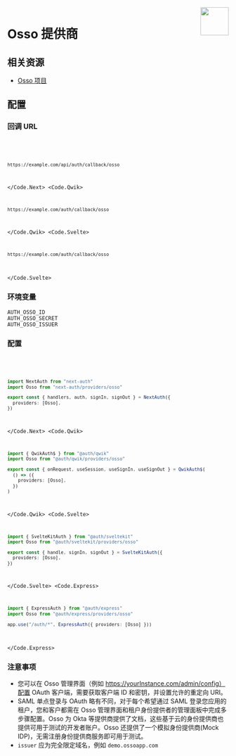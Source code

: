 
<img align="right" src="/img/providers/osso.svg" height="64" width="64" />

# Osso 提供商

## 相关资源

- [Osso 项目](https://github.com/enterprise-oss/osso)

## 配置

### 回调 URL

<Code>
  <Code.Next>

```bash
https://example.com/api/auth/callback/osso
```

  </Code.Next>
  <Code.Qwik>

```bash
https://example.com/auth/callback/osso
```

  </Code.Qwik>
  <Code.Svelte>

```bash
https://example.com/auth/callback/osso
```

  </Code.Svelte>
</Code>

### 环境变量

```
AUTH_OSSO_ID
AUTH_OSSO_SECRET
AUTH_OSSO_ISSUER
```

### 配置

<Code>
  <Code.Next>

```ts filename="/auth.ts"
import NextAuth from "next-auth"
import Osso from "next-auth/providers/osso"

export const { handlers, auth, signIn, signOut } = NextAuth({
  providers: [Osso],
})
```

  </Code.Next>
  <Code.Qwik>
  
```ts filename="/src/routes/plugin@auth.ts"
import { QwikAuth$ } from "@auth/qwik"
import Osso from "@auth/qwik/providers/osso"

export const { onRequest, useSession, useSignIn, useSignOut } = QwikAuth$(
  () => ({
    providers: [Osso],
  })
)
```

  </Code.Qwik>
  <Code.Svelte>

```ts filename="/src/auth.ts"
import { SvelteKitAuth } from "@auth/sveltekit"
import Osso from "@auth/sveltekit/providers/osso"

export const { handle, signIn, signOut } = SvelteKitAuth({
  providers: [Osso],
})
```

  </Code.Svelte>
  <Code.Express>

```ts filename="/src/app.ts"
import { ExpressAuth } from "@auth/express"
import Osso from "@auth/express/providers/osso"

app.use("/auth/*", ExpressAuth({ providers: [Osso] }))
```

  </Code.Express>
</Code>

### 注意事项

- 您可以在 Osso 管理界面（例如 https://yourInstance.com/admin/config）配置 OAuth 客户端，需要获取客户端 ID 和密钥，并设置允许的重定向 URI。
- SAML 单点登录与 OAuth 略有不同，对于每个希望通过 SAML 登录您应用的租户，您和客户都需在 Osso 管理界面和租户身份提供者的管理面板中完成多步骤配置。Osso 为 Okta 等提供商提供了文档，这些基于云的身份提供商也提供可用于测试的开发者账户。Osso 还提供了一个模拟身份提供商(Mock IDP)，无需注册身份提供商服务即可用于测试。
- `issuer` 应为完全限定域名，例如 `demo.ossoapp.com`

